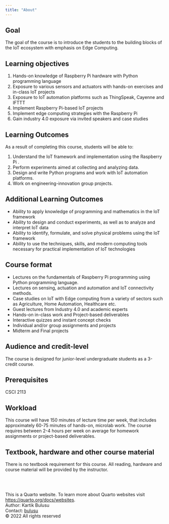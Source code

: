 ```yaml
---
title: "About"
---
```

## Goal 
The goal of the course is to introduce the students to the building blocks of the IoT ecosystem with emphasis on Edge Computing. 

## Learning objectives
1. Hands-on knowledge of Raspberry Pi hardware with Python programming language 
2. Exposure to various sensors and actuators with hands-on exercises and in-class IoT projects
3. Exposure to IoT automation platforms such as ThingSpeak, Cayenne and IFTTT
4. Implement Raspberry Pi-based IoT projects 
5. Implement edge computing strategies with the Raspberry Pi
6. Gain industry 4.0 exposure via invited speakers and case studies
 
## Learning Outcomes
As a result of completing this course, students will be able to:

1. Understand the IoT framework and implementation using the Raspberry Pi	.
2. Perform experiments aimed at collecting and analyzing data.
3. Design and write Python programs and work with IoT automation platforms.
4. Work on engineering-innovation group projects.

## Additional Learning Outcomes
- Ability to apply knowledge of programming and mathematics in the IoT framework
- Ability to design and conduct experiments, as well as to analyze and interpret IoT data
- Ability to identify, formulate, and solve physical problems using the IoT framework
- Ability to use the techniques, skills, and modern computing tools necessary for practical implementation of IoT technologies
 

## Course format 
- Lectures on the fundamentals of Raspberry Pi programming using Python programming language. 
- Lectures on sensing, actuation and automation and IoT connectivity methods. 
- Case studies on IoT with Edge computing from a variety of sectors such as Agriculture, Home Automation, Healthcare etc.
- Guest lectures from Industry 4.0 and academic experts
- Hands-on in-class work and Project-based deliverables
- Interactive quizzes and instant concept checks
- Individual and/or group assignments and projects
- Midterm and Final projects

## Audience and credit-level
The course is designed for junior-level undergraduate students as a 3-credit course. 

## Prerequisites
CSCI 2113 

## Workload
This course will have 150 minutes of lecture time per week, that includes approximately 60-75 minutes of hands-on, microlab work. The course requires between 2-4 hours per week on average for homework assignments or project-based deliverables.

## Textbook, hardware and other course material
There is no textbook requirement for this course. All reading, hardware and course material will be provided by the instructor.

<br><br>
<footer>
  <p>This is a Quarto website. To learn more about Quarto websites visit <https://quarto.org/docs/websites>.<br>
  Author: Kartik Bulusu<br>
  Contact: <a href="mailto:bulusu@gwu.edu">bulusu</a><br>
  &copy; 2022 All rights reserved</p>
</footer>